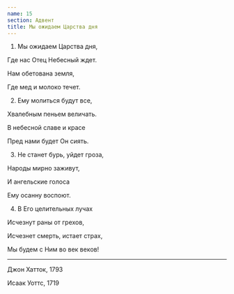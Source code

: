 ```yaml
---
name: 15
section: Адвент
title: Мы ожидаем Царства дня
---
```

1. Мы ожидаем Царства дня,

Где нас Отец Небесный ждет.

Нам обетована земля,

Где мед и молоко течет.


2. Ему молиться будут все,

Хвалебным пеньем величать.

В небесной славе и красе

Пред нами будет Он сиять.


3. Не станет бурь, уйдет гроза,

Народы мирно заживут,

И ангельские голоса

Ему осанну воспоют.


4. В Его целительных лучах

Исчезнут раны от грехов,

Исчезнет смерть, истает страх,

Мы будем с Ним во век веков!

***

Джон Хатток, 1793

Исаак Уоттс, 1719
